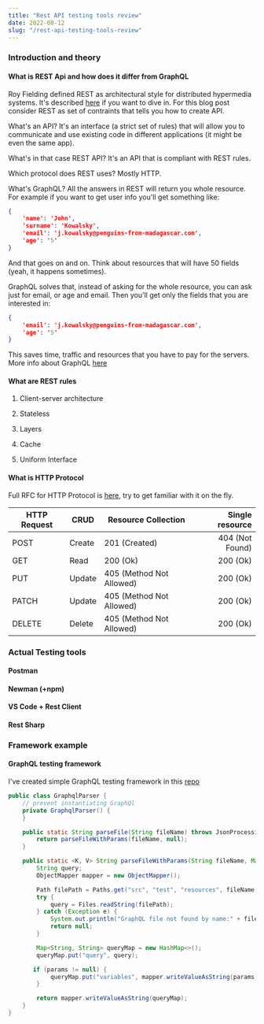 ```yaml
---
title: "Rest API testing tools review"
date: 2022-08-12
slug: "/rest-api-testing-tools-review"
---
```


### Introduction and theory

#### What is REST Api and how does it differ from GraphQL
Roy Fielding defined REST as architectural style for distributed hypermedia systems. It's described [here](https://www.ics.uci.edu/~fielding/pubs/dissertation/rest_arch_style.htm) if you want to dive in.
For this blog post consider REST as set of contraints that tells you how to create API.

What's an API?
It's an interface (a strict set of rules) that will allow you to communicate and use existing code in different applications (it might be even the same app).

What's in that case REST API?
It's an API that is compliant with REST rules.

Which protocol does REST uses?
Mostly HTTP.

What's GraphQL?
All the answers in REST will return you whole resource. For example if you want to get user info you'll get something like:

```json
{
    'name': 'John',
    'surname': 'Kowalsky',
    'email': 'j.kowalsky@penguins-from-madagascar.com',
    'age': '5'
}
```

And that goes on and on. Think about resources that will have 50 fields (yeah, it happens sometimes).

GraphQL solves that, instead of asking for the whole resource, you can ask just for email, or age and email. Then you'll get only the fields that you are interested in:
```json
{
    'email': 'j.kowalsky@penguins-from-madagascar.com',
    'age': '5'
}
```
This saves time, traffic and resources that you have to pay for the servers.
More info about GraphQL [here](https://graphql.org/)

#### What are REST rules

1. Client-server architecture

2. Stateless

3. Layers

4. Cache

5. Uniform Interface

#### What is HTTP Protocol
Full RFC for HTTP Protocol is [here](https://www.ietf.org/rfc/rfc2616.txt), try to get familiar with it on the fly.


| HTTP Request | CRUD   | Resource Collection      | Single resource |
| ------------ | -------| ------------------------ |---------------: |
| POST         | Create | 201 (Created)            | 404 (Not Found) |
| GET          | Read   | 200 (Ok)                 | 200 (Ok)        |
| PUT          | Update | 405 (Method Not Allowed) | 200 (Ok)        |
| PATCH        | Update | 405 (Method Not Allowed) | 200 (Ok)        |
| DELETE       | Delete | 405 (Method Not Allowed) | 200 (Ok)        |

### Actual Testing tools

#### Postman

#### Newman (+npm)

#### VS Code + Rest Client

#### Rest Sharp

### Framework example

#### GraphQL testing framework

I've created simple GraphQL testing framework in this [repo](https://github.com/misiekofski/graphql-testing-framework)

```java
public class GraphqlParser {
    // prevent instantiating GraphQl
    private GraphqlParser() {
    }

    public static String parseFile(String fileName) throws JsonProcessingException {
        return parseFileWithParams(fileName, null);
    }

    public static <K, V> String parseFileWithParams(String fileName, Map<K, V> params) throws JsonProcessingException {
        String query;
        ObjectMapper mapper = new ObjectMapper();

        Path filePath = Paths.get("src", "test", "resources", fileName);
        try {
            query = Files.readString(filePath);
        } catch (Exception e) {
            System.out.println("GraphQL file not found by name:" + fileName);
            return null;
        }

        Map<String, String> queryMap = new HashMap<>();
        queryMap.put("query", query);

       if (params != null) {
            queryMap.put("variables", mapper.writeValueAsString(params));
        }

        return mapper.writeValueAsString(queryMap);
    }
}
```